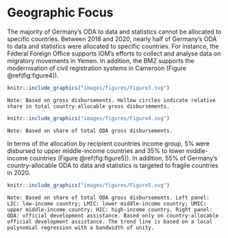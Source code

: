 # Geographic Focus {-}

The majority of Germany’s ODA to data and statistics cannot be allocated to specific countries. Between 2018 and 2020, nearly half of Germany’s ODA to data and statistics were allocated to specific countries. For instance, the Federal Foreign Office supports IOM’s efforts to collect and analyse data on migratory movements in Yemen. In addition, the BMZ supports the modernisation of civil registration systems in Cameroon (Figure \@ref(fig:figure4)).

``` r

knitr::include_graphics("images/figures/Figure3.svg")

```
```Note: Based on gross disbursements. Hollow circles indicate relative share in total country-allocable gross disbursements.```

``` r

knitr::include_graphics("images/figures/Figure4.svg")

```
```Note: Based on share of total ODA gross disbursements.```

In terms of the allocation by recipient countries income group, 5% were disbursed to upper middle-income countries and 35% to lower middle-income countries (Figure \@ref(fig:figure5)). In addition, 55% of Germany’s country-allocable ODA to data and statistics is targeted to fragile countries in 2020.

``` r

knitr::include_graphics("images/figures/Figure5.svg")

```
```Note: Based on share of total ODA gross disbursements. Left panel: LIC: low-income country; LMIC: lower middle-income country; UMIC: upper middle-income country; HIC: high-income country. Right panel: ODA: official development assistance. Based only on country-allocable official development assistance. The trend line is based on a local polynomial regression with a bandwidth of unity.  ```
